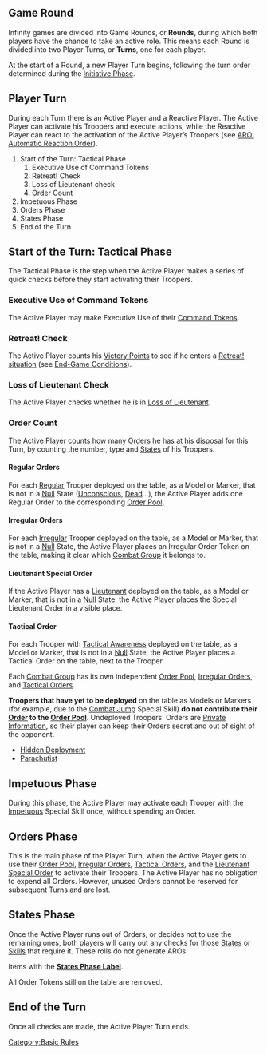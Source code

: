 {{n5-section-basic-rules}}


== Game Round ==
Infinity games are divided into Game Rounds, or '''Rounds''', during which both players have the chance to take an active role. This means each Round is divided into two Player Turns, or '''Turns''', one for each player.

At the start of a Round, a new Player Turn begins, following the turn order determined during the [[Initiative_and_Deployment | Initiative Phase]].

{{image | name=eng-game-sequence-1024.jpg | style=full }}


== Player Turn ==
During each Turn there is an Active Player and a Reactive Player. The Active Player can activate his Troopers and execute actions, while the Reactive Player can react to the activation of the Active Player’s Troopers (see [[ARO: Automatic Reaction Order]]).

# Start of the Turn: Tactical Phase
## Executive Use of Command Tokens
## Retreat! Check
## Loss of Lieutenant check
## Order Count
# Impetuous Phase
# Orders Phase
# States Phase
# End of the Turn 


== Start of the Turn: Tactical Phase ==
The Tactical Phase is the step when the Active Player makes a series of quick checks before they start activating their Troopers.

===Executive Use of Command Tokens===
The Active Player may make Executive Use of their [[Command Token]]s.

===Retreat! Check===
The Active Player counts his [[Victory Points]] to see if he enters a [[Retreat Situation | Retreat! situation]] (see [[Triumph and Defeat Module | End-Game Conditions]]).

===Loss of Lieutenant Check===
The Active Player checks whether he is in [[Loss of Lieutenant]].

=== Order Count ===
The Active Player counts how many [[Orders]] he has at his disposal for this Turn, by counting the number, type and [[States]] of his Troopers. 

==== Regular Orders ====
{{image | name=eng-regular-order-512.jpg | style=128 }}

For each [[Regular]] Trooper deployed on the table, as a Model or Marker, that is not in a [[Null]] State ([[Unconscious]], [[Dead]]…), the Active Player adds one Regular Order to the corresponding [[Order Pool]].

==== Irregular Orders ====
{{image | name=eng-irregular-512.jpg | style=128 }}

For each [[Irregular]] Trooper deployed on the table, as a Model or Marker, that is not in a [[Null]] State, the Active Player places an Irregular Order Token on the table, making it clear which [[Combat Group]] it belongs to.

==== Lieutenant Special Order ====
{{image | name=eng-lieutenant-order-512.jpg | style=128 }}

If the Active Player has a [[Lieutenant]] deployed on the table, as a Model or Marker, that is not in a [[Null]] State, the Active Player places the Special Lieutenant Order in a visible place.

==== Tactical Order ====
{{image | name=tactical-order-512.png | style=128 }} 

For each Trooper with [[Tactical Awareness]] deployed on the table, as a Model or Marker, that is not in a [[Null]] State, the Active Player places a Tactical Order on the table, next to the Trooper.


{{remember-start}}
Each [[Combat Group]] has its own independent [[Order Pool]], [[Irregular Order]]s, and [[Tactical Order]]s.
{{remember-end}}


{{remember-start}}
'''Troopers that have yet to be deployed''' on the table as Models or Markers (for example, due to the [[Combat Jump]] Special Skill) '''do not contribute their [[Order]] to the [[Order Pool]]'''. Undeployed Troopers' Orders are [[Private Information]], so their player can keep their Orders secret and out of sight of the opponent.

{{see-also-start}}
* [[Hidden Deployment]]
* [[Parachutist]]
{{see-also-end}}
{{remember-end}}


== Impetuous Phase ==
{{image | name=dual-impetuous-512.png | style=128 }}

During this phase, the Active Player may activate each Trooper with the [[Impetuous]] Special Skill once, without spending an Order.


== Orders Phase ==
This is the main phase of the Player Turn, when the Active Player gets to use their [[Order Pool]], [[Irregular Order]]s, [[Tactical Order]]s, and the [[Lieutenant Special Order]] to activate their Troopers. The Active Player has no obligation to expend all Orders. However, unused Orders cannot be reserved for subsequent Turns and are lost.


== States Phase ==
Once the Active Player runs out of Orders, or decides not to use the remaining ones, both players will carry out any checks for those [[States]] or [[Skills]] that require it. These rolls do not generate AROs.

{{see-also}}
Items with the '''[[:Category:States_Phase | States Phase Label]]'''.
{{see-also-end}}


All Order Tokens still on the table are removed.


== End of the Turn ==
Once all checks are made, the Active Player Turn ends.



{{n5-section-basic-rules}}




[[Category:Basic Rules]]